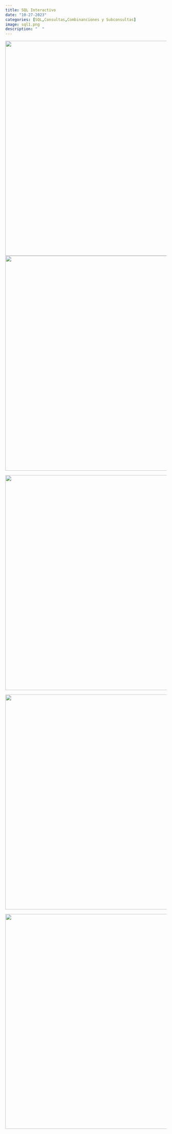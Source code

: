 ```yaml
---
title: SQL Interactivo
date: "10-27-2023"
categories: [SQL,Consultas,Combinanciones y Subconsultas]
image: sql1.png
description: "  "
---
```


![](sql1.png){width="9in" height="7in"}
![](sql2.png){width="9in" height="7in"}

![](sql3.png){width="9in" height="7in"}


![](sql4.png){width="9in" height="7in"}

![](sql5.png){width="9in" height="7in"}